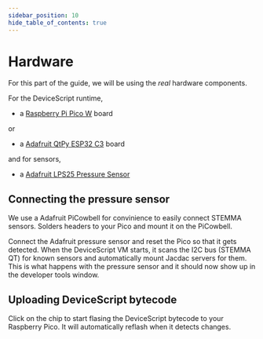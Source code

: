 ```yaml
---
sidebar_position: 10
hide_table_of_contents: true
---
```


# Hardware

For this part of the guide, we will be using the _real_ hardware components.


For the DeviceScript runtime,

-   a [Raspberry Pi Pico W](/devices/raspberry-pi-pico-w/) board

or

-   a [Adafruit QtPy ESP32 C3](/devices/adafruit-qt-py-esp32-c3-wifi-dev-board/) board

and for sensors,

-   a [Adafruit LPS25 Pressure Sensor](https://www.adafruit.com/product/4530)

## Connecting the pressure sensor

We use a Adafruit PiCowbell for convinience to easily connect
STEMMA sensors. Solders headers to your Pico and mount it
on the PiCowbell.

Connect the Adafruit pressure sensor and reset the Pico
so that it gets detected. When the DeviceScript VM starts,
it scans the I2C bus (STEMMA QT) for known sensors and automatically mount Jacdac servers for them. This is what
happens with the pressure sensor and it should now show up
in the developer tools window.

## Uploading DeviceScript bytecode

Click on the chip to start flasing the DeviceScript bytecode
to your Raspberry Pico. It will automatically reflash when it detects changes.
